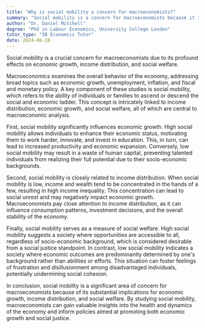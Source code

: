 ```yaml
---
title: "Why is social mobility a concern for macroeconomists?"
summary: "Social mobility is a concern for macroeconomists because it impacts economic growth, income distribution, and social welfare."
author: "Dr. Daniel Mitchell"
degree: "PhD in Labour Economics, University College London"
tutor_type: "IB Economics Tutor"
date: 2024-06-18
---
```


Social mobility is a crucial concern for macroeconomists due to its profound effects on economic growth, income distribution, and social welfare.

Macroeconomics examines the overall behavior of the economy, addressing broad topics such as economic growth, unemployment, inflation, and fiscal and monetary policy. A key component of these studies is social mobility, which refers to the ability of individuals or families to ascend or descend the social and economic ladder. This concept is intricately linked to income distribution, economic growth, and social welfare, all of which are central to macroeconomic analysis.

First, social mobility significantly influences economic growth. High social mobility allows individuals to enhance their economic status, motivating them to work harder, innovate, and invest in education. This, in turn, can lead to increased productivity and economic expansion. Conversely, low social mobility may result in a waste of human capital, preventing talented individuals from realizing their full potential due to their socio-economic backgrounds.

Second, social mobility is closely related to income distribution. When social mobility is low, income and wealth tend to be concentrated in the hands of a few, resulting in high income inequality. This concentration can lead to social unrest and may negatively impact economic growth. Macroeconomists pay close attention to income distribution, as it can influence consumption patterns, investment decisions, and the overall stability of the economy.

Finally, social mobility serves as a measure of social welfare. High social mobility suggests a society where opportunities are accessible to all, regardless of socio-economic background, which is considered desirable from a social justice standpoint. In contrast, low social mobility indicates a society where economic outcomes are predominantly determined by one's background rather than abilities or efforts. This situation can foster feelings of frustration and disillusionment among disadvantaged individuals, potentially undermining social cohesion.

In conclusion, social mobility is a significant area of concern for macroeconomists because of its substantial implications for economic growth, income distribution, and social welfare. By studying social mobility, macroeconomists can gain valuable insights into the health and dynamics of the economy and inform policies aimed at promoting both economic growth and social justice.
    